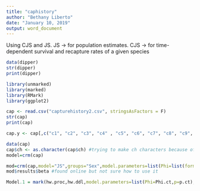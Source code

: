 ```yaml
---
title: "caphistory"
author: "Bethany Liberto"
date: "January 10, 2019"
output: word_document
---
```

Using CJS and JS. JS -> for population estimates. CJS -> for time-dependent survival and recapture rates of a given species 
  

```r
data(dipper)
str(dipper)
print(dipper)
```


```r
library(unmarked)
library(marked)
library(RMark)
library(ggplot2)

cap <- read.csv("capturehistory2.csv", stringsAsFactors = F)
str(cap)
print(cap)
```

```r
cap.y <- cap[,c("c1", "c2", "c3", "c4" , "c5", "c6", "c7", "c8", "c9", "c10", "c11")] #was doing this based on the N-mixture model, but not sure if it's really what I want to do
```

```r
data(cap)
cap$ch <- as.character(cap$ch) #trying to make ch characters because of error "Error in strsplit(data$ch, "") : non-character argument"
model=crm(cap)
```



```r
mod=crm(cap,model="JS",groups="Sex",model.parameters=list(Phi=list(formula=~Sex),p=list(formula=~code)))
mod$results$beta #found online but not sure how to use it
```

```r
Model.1 = mark(hw.proc,hw.ddl,model.parameters=list(Phi=Phi.ct,p=p.ct),output = FALSE,delete=T) #found online as well but don't know how to use it
```



